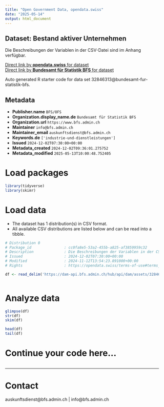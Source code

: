 ```yaml
---
title: "Open Government Data, opendata.swiss"
date: "2025-05-14"
output: html_document
---
```


## Dataset: Bestand aktiver Unternehmen

Die Beschreibungen der Variablen in der CSV-Datei sind im Anhang verfügbar.

[Direct link by **opendata.swiss** for dataset](https://opendata.swiss/de/dataset/bestand-aktiver-unternehmen4)<br>
[Direct link by **Bundesamt für Statistik BFS** for dataset](https://www.bfs.admin.ch/asset/de/ts-x-06.02.02.01.01)

Auto generated R starter code for data set 32846313@bundesamt-fur-statistik-bfs.

## Metadata

- **Publisher.name** `BFS/OFS`
- **Organization.display_name.de** `Bundesamt für Statistik BFS`
- **Organization.url** `https://www.bfs.admin.ch`
- **Maintainer** `info@bfs.admin.ch`
- **Maintainer_email** `auskunftsdienst@bfs.admin.ch`
- **Keywords.de** `['industrie-und-dienstleistungen']`
- **Issued** `2024-12-02T07:30:00+00:00`
- **Metadata_created** `2024-12-02T09:36:01.275752`
- **Metadata_modified** `2025-05-13T10:00:48.752405`


# Load packages

```r

library(tidyverse)
library(skimr)

```

# Load data

-   The dataset has 1 distribution(s) in CSV format.
-   All available CSV distributions are listed below and can be read into a tibble.

```r

# Distribution 0
# Package_id               : cc0fa8e5-53a2-455b-a825-af3859959c32
# Description              : Die Beschreibungen der Variablen in der CSV-Datei sind im Anhang verfügbar.
# Issued                   : 2024-12-02T07:30:00+00:00
# Modified                 : 2024-11-12T13:54:23.891000+00:00
# Rights                   : https://opendata.swiss/terms-of-use#terms_by_ask

df <- read_delim('https://dam-api.bfs.admin.ch/hub/api/dam/assets/32846320/master')



```

# Analyze data

```r

glimpse(df)
str(df)
skim(df)

head(df)
tail(df)

```

# Continue your code here...

```r

```

------------------------------------------------------------------------

# Contact

auskunftsdienst@bfs.admin.ch | info@bfs.admin.ch
